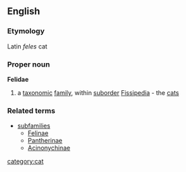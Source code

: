 ==English==
===Etymology===
Latin ''feles'' cat
===Proper noun===
{{wikipedia}}
'''Felidae'''
#a [[taxonomic]] [[family]], within [[suborder]] [[Fissipedia]] - the [[cat]]s
===Related terms===
{{wikispecies}}
*[[subfamilies]]
**[[Felinae]]
**[[Pantherinae]]
**[[Acinonychinae]]
[[category:cat]]